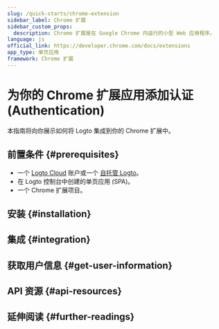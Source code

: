```yaml
---
slug: /quick-starts/chrome-extension
sidebar_label: Chrome 扩展
sidebar_custom_props:
  description: Chrome 扩展是在 Google Chrome 内运行的小型 Web 应用程序。
language: js
official_link: https://developer.chrome.com/docs/extensions
app_type: 单页应用
framework: Chrome 扩展
---
```




# 为你的 Chrome 扩展应用添加认证 (Authentication)

本指南将向你展示如何将 Logto 集成到你的 Chrome 扩展中。

<GuideTip />

## 前置条件 \{#prerequisites}

- 一个 [Logto Cloud](https://cloud.logto.io) 账户或一个 [自托管 Logto](/introduction/set-up-logto-oss)。
- 在 Logto 控制台中创建的单页应用 (SPA)。
- 一个 Chrome 扩展项目。

## 安装 \{#installation}

<Installation />

## 集成 \{#integration}

<Integration />

## 获取用户信息 \{#get-user-information}

<GetUserInformation package="@logto/chrome-extension" />

## API 资源 \{#api-resources}

<ApiResources package="@logto/chrome-extension" />

## 延伸阅读 \{#further-readings}

<FurtherReadings />

